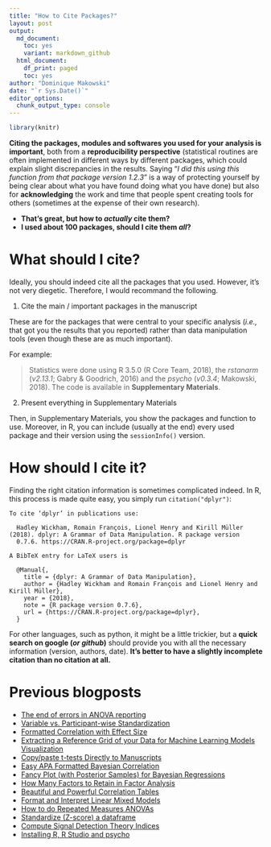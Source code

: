 ```yaml
---
title: "How to Cite Packages?"
layout: post
output:
  md_document:
    toc: yes
    variant: markdown_github
  html_document:
    df_print: paged
    toc: yes
author: "Dominique Makowski"
date: "`r Sys.Date()`"
editor_options: 
  chunk_output_type: console
---
```



```r
library(knitr)
```

**Citing the packages, modules and softwares you used for your analysis is important**, both from a **reproducibility perspective** (statistical routines are often implemented in different ways by different packages, which could explain slight discrepancies in the results. Saying "*I did this using this function from that package version 1.2.3*" is a way of protecting yourself by being clear about what you have found doing what you have done) but also for **acknowledging** the work and time that people spent creating tools for others (sometimes at the expense of their own research).


- **That's great, but how to *actually* cite them?**
- **I used about 100 packages, should I cite them *all*?**

# What should I cite?

Ideally, you should indeed cite all the packages that you used. However, it's not very diegetic. Therefore, I would recommand the following. 

1. Cite the main / important packages in the manuscript

These are for the packages that were central to your specific analysis (*i.e.,* that got you the results that you reported) rather than data manipulation tools (even though these are as much important).

For example:

> Statistics were done using R 3.5.0 (R Core Team, 2018), the *rstanarm* (*v2.13.1*; Gabry & Goodrich, 2016) and the *psycho* (*v0.3.4*; Makowski, 2018). The code is available in **Supplementary Materials**.

2. Present everything in Supplementary Materials

Then, in Supplementary Materials, you show the packages and function to use. Moreover, in R, you can include (usually at the end) every used package and their version using the `sessionInfo()` version.


# How should I cite it?


Finding the right citation information is sometimes complicated indeed. In R, this process is made quite easy, you simply run `citation("dplyr")`:

```
To cite ‘dplyr’ in publications use:

  Hadley Wickham, Romain François, Lionel Henry and Kirill Müller (2018). dplyr: A Grammar of Data Manipulation. R package version
  0.7.6. https://CRAN.R-project.org/package=dplyr

A BibTeX entry for LaTeX users is

  @Manual{,
    title = {dplyr: A Grammar of Data Manipulation},
    author = {Hadley Wickham and Romain François and Lionel Henry and Kirill Müller},
    year = {2018},
    note = {R package version 0.7.6},
    url = {https://CRAN.R-project.org/package=dplyr},
  }
```

For other languages, such as python, it might be a little trickier, but a **quick search on google (*or github*)** should provide you with all the necessary information (version, authors, date). **It's better to have a slightly incomplete citation than no citation at all.**



# Previous blogposts

- [The end of errors in ANOVA reporting](https://neuropsychology.github.io/psycho.R/2018/07/20/analyze_anova.html)
- [Variable vs. Participant-wise Standardization](https://neuropsychology.github.io/psycho.R/2018/07/14/standardize_grouped_df.html)
- [Formatted Correlation with Effect Size](https://neuropsychology.github.io/psycho.R/2018/06/28/analyze_correlation.html)
- [Extracting a Reference Grid of your Data for Machine Learning Models Visualization](https://neuropsychology.github.io/psycho.R/2018/06/25/refdata.html)
- [Copy/paste t-tests Directly to Manuscripts](https://neuropsychology.github.io/psycho.R/2018/06/19/analyze_ttest.html)
- [Easy APA Formatted Bayesian Correlation](https://neuropsychology.github.io/psycho.R/2018/06/11/bayesian_correlation.html)
- [Fancy Plot (with Posterior Samples) for Bayesian Regressions](https://neuropsychology.github.io/psycho.R/2018/06/03/plot_bayesian_model.html)
- [How Many Factors to Retain in Factor Analysis](https://neuropsychology.github.io/psycho.R/2018/05/24/n_factors.html)
- [Beautiful and Powerful Correlation Tables](https://neuropsychology.github.io/psycho.R/2018/05/20/correlation.html)
- [Format and Interpret Linear Mixed Models](https://neuropsychology.github.io/psycho.R/2018/05/10/interpret_mixed_models.html)
- [How to do Repeated Measures ANOVAs](https://neuropsychology.github.io/psycho.R/2018/05/01/repeated_measure_anovas.html)
- [Standardize (Z-score) a dataframe](https://neuropsychology.github.io/psycho.R/2018/03/29/standardize.html)
- [Compute Signal Detection Theory Indices](https://neuropsychology.github.io/psycho.R/2018/03/29/SDT.html)
- [Installing R, R Studio and psycho](https://neuropsychology.github.io/psycho.R/2018/03/21/installingR.html)
